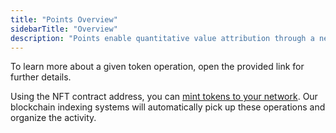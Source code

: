```yaml
---
title: "Points Overview"
sidebarTitle: "Overview"
description: "Points enable quantitative value attribution through a new currency (ERC-20)."
---
```


<Info>
  To learn more about a given token operation, open the provided link for
  further details.
</Info>

Using the NFT contract address, you can [mint tokens to your network](/token-api/v1/erc20/post/mint).
Our blockchain indexing systems will automatically pick up these operations and organize the activity.
